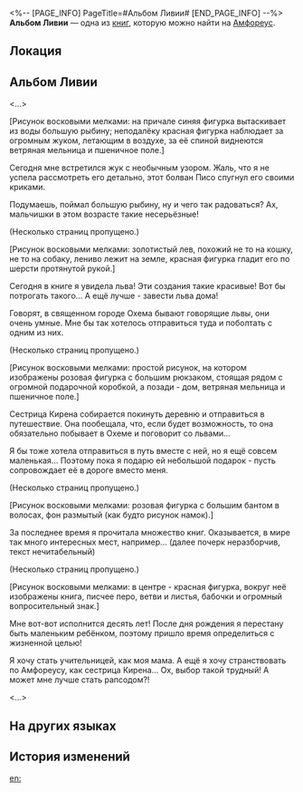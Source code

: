 <%-- [PAGE_INFO]
PageTitle=#Альбом Ливии#
[END_PAGE_INFO] --%>
{{Дополнить}}
{{Книга Инфобокс
|id           = 569
|partIds      = 190898
|Название     = 
|Изображение  = Предмет Книга Амфореус 2.png
|Мир          = Амфореус
|Томов        = 1
|Автор        = <!--нужно добавить-->
|Описание     = Этот альбом принадлежал Ливии. В нём отражён богатый и многогранный внутренний мир маленькой девочки.
|Том1         = {{tx}}
|Источник1    = {{tx|Отсутствует источник}}
|Персонажи    = 
|Фракции      = 
}}
'''Альбом Ливии''' — одна из [[Книги|книг]], которую можно найти на [[Амфореус]].

==Локация==
{{Отметка карты|<!--название карты-->|<!--id отметки-->}}

==Альбом Ливии==
<...>

[Рисунок восковыми мелками: на причале синяя фигурка вытаскивает из воды большую рыбину; неподалёку красная фигурка наблюдает за огромным жуком, летающим в воздухе, за её спиной виднеются ветряная мельница и пшеничное поле.]

Сегодня мне встретился жук с необычным узором. Жаль, что я не успела рассмотреть его детально, этот болван Писо спугнул его своими криками.

Подумаешь, поймал большую рыбину, ну и чего так радоваться? Ах, мальчишки в этом возрасте такие несерьёзные!

(Несколько страниц пропущено.)

[Рисунок восковыми мелками: золотистый лев, похожий не то на кошку, не то на собаку, лениво лежит на земле, красная фигурка гладит его по шерсти протянутой рукой.]

Сегодня в книге я увидела льва! Эти создания такие красивые! Вот бы потрогать такого... А ещё лучше - завести льва дома!

Говорят, в священном городе Охема бывают говорящие львы, они очень умные. Мне бы так хотелось отправиться туда и поболтать с одним из них.

(Несколько страниц пропущено.)

[Рисунок восковыми мелками: простой рисунок, на котором изображены розовая фигурка с большим рюкзаком, стоящая рядом с огромной подарочной коробкой, а позади - дом, ветряная мельница и пшеничное поле.]

Сестрица Кирена собирается покинуть деревню и отправиться в путешествие. Она пообещала, что, если будет возможность, то она обязательно побывает в Охеме и поговорит со львами...

Я бы тоже хотела отправиться в путь вместе с ней, но я ещё совсем маленькая... Поэтому пока я подарю ей небольшой подарок - пусть сопровождает её в дороге вместо меня.

(Несколько страниц пропущено.)

[Рисунок восковыми мелками: розовая фигурка с большим бантом в волосах, фон размытый (как будто рисунок намок).]

За последнее время я прочитала множество книг. Оказывается, в мире так много интересных мест, например... (далее почерк неразборчив, текст нечитабельный)

(Несколько страниц пропущено.)

[Рисунок восковыми мелками: в центре - красная фигурка, вокруг неё изображены книга, писчее перо, ветви и листья, бабочки и огромный вопросительный знак.]

Мне вот-вот исполнится десять лет! После дня рождения я перестану быть маленьким ребёнком, поэтому пришло время определиться с жизненной целью!

Я хочу стать учительницей, как моя мама. А ещё я хочу странствовать по Амфореусу, как сестрица Кирена... Ох, выбор такой трудный! А может мне лучше стать рапсодом?!

<...>

==На других языках==
{{На других языках
|en   = Livia's Drawing Book
|zhs  = 莉维娅的绘本
|zht  = 莉維婭的繪本
|ja   = リウィアの絵本
|ko   = 리비아의 그림책
|es   = Cuaderno de dibujo de Livia
|fr   = Carnet de croquis de Livia
|ru   = Альбом Ливии
|th   = สมุดภาพของ Livia
|vi   = Sách Tranh Của Livia
|de   = Livias Bilderbuch
|id   = Buku Gambar Livia
|pt   = Livro Ilustrado de Livia
}}

==История изменений==
{{История изменений|3.5}}

[[en:]]